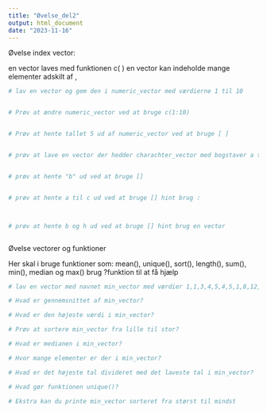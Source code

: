 ---
title: "Øvelse_del2"
output: html_document
date: "2023-11-16"
---

Øvelse index vector:

en vector laves med funktionen c( )
en vector kan indeholde mange elementer adskilt af ,
```{r}
# lav en vector og gem den i numeric_vector med værdierne 1 til 10


# Prøv at ændre numeric_vector ved at bruge c(1:10) 


# Prøv at hente tallet 5 ud af numeric_vector ved at bruge [ ]


# prøv at lave en vector der hedder charachter_vector med bogstaver a til j


# prøv at hente "b" ud ved at bruge []


# prøv at hente a til c ud ved at bruge [] hint brug :



# prøv at hente b og h ud ved at bruge [] hint brug en vector



```

Øvelse vectorer og funktioner

Her skal i bruge funktioner som:
mean(), unique(), sort(), length(), sum(), min(), median og max()
brug ?funktion til at få hjælp


```{r}
# lav en vector med navnet min_vector med værdier 1,1,3,4,5,4,5,1,8,12,2,3,6,7,8,1

# Hvad er gennemsnittet af min_vector?

# Hvad er den højeste værdi i min_vector?

# Prøv at sortere min_vector fra lille til stor?

# Hvad er medianen i min_vector?

# Hvor mange elementer er der i min_vector?

# Hvad er det højeste tal divideret med det laveste tal i min_vector?

# Hvad gør funktionen unique()?

# Ekstra kan du printe min_vector sorteret fra størst til mindst


```







